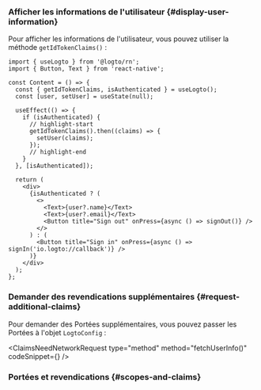

### Afficher les informations de l'utilisateur \{#display-user-information}

Pour afficher les informations de l'utilisateur, vous pouvez utiliser la méthode `getIdTokenClaims()` :

```tsx title="App.tsx"
import { useLogto } from '@logto/rn';
import { Button, Text } from 'react-native';

const Content = () => {
  const { getIdTokenClaims, isAuthenticated } = useLogto();
  const [user, setUser] = useState(null);

  useEffect(() => {
    if (isAuthenticated) {
      // highlight-start
      getIdTokenClaims().then((claims) => {
        setUser(claims);
      });
      // highlight-end
    }
  }, [isAuthenticated]);

  return (
    <div>
      {isAuthenticated ? (
        <>
          <Text>{user?.name}</Text>
          <Text>{user?.email}</Text>
          <Button title="Sign out" onPress={async () => signOut()} />
        </>
      ) : (
        <Button title="Sign in" onPress={async () => signIn('io.logto://callback')} />
      )}
    </div>
  );
};
```

### Demander des revendications supplémentaires \{#request-additional-claims}

<FindUserInfoMissing method="getIdTokenClaims()" />

<ScopesAndClaimsIntroduction />

Pour demander des Portées supplémentaires, vous pouvez passer les Portées à l'objet `LogtoConfig` :

<ScopesAndClaimsCode />

<ClaimsNeedNetworkRequest
  type="method"
  method="fetchUserInfo()"
  codeSnippet={<FetchUserInfoCode />}
/>

### Portées et revendications \{#scopes-and-claims}

<ScopesAndClaims />
